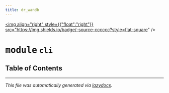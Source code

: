 ```yaml
---
title: dr_wandb
---
```


<a href="https://github.com/drothermel/dr_wandb/blob/main/src/dr_wandb/cli.py"><img align="right" style={{"float":"right"}} src="https://img.shields.io/badge/-source-cccccc?style=flat-square" /></a>

# <kbd>module</kbd> `cli`



## Table of Contents







---

_This file was automatically generated via [lazydocs](https://github.com/ml-tooling/lazydocs)._
